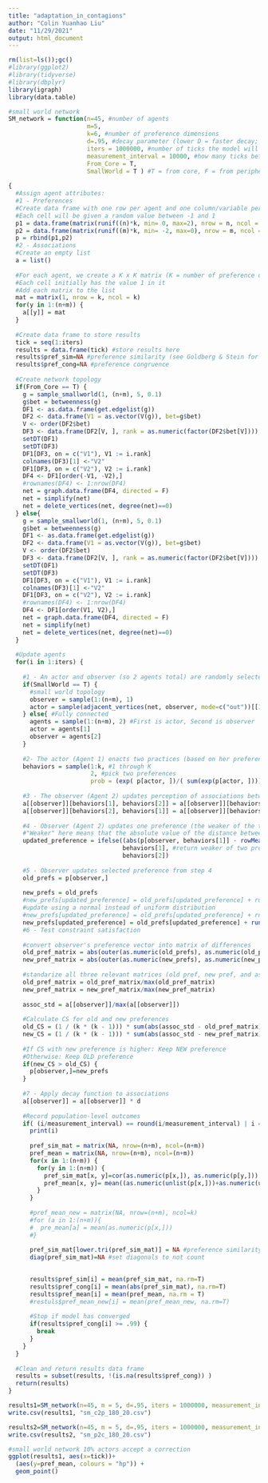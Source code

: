 ---
title: "adaptation_in_contagions"
author: "Colin Yuanhao Liu"
date: "11/29/2021"
output: html_document
---

```{r message=FALSE, warning=FALSE}
rm(list=ls());gc()
#library(ggplot2)
#library(tidyverse)
#library(dbplyr)
library(igraph)
library(data.table)
```


```{r message=FALSE, warning=FALSE}
#small world network
SM_network = function(n=45, #number of agents
                      m=5,
                      k=6, #number of preference dimensions
                      d=.95, #decay parameter (lower D = faster decay; vary in range 0-1)
                      iters = 1000000, #number of ticks the model will run for
                      measurement_interval = 10000, #how many ticks between population measurements
                      From_Core = T,
                      SmallWorld = T ) #T = from core, F = from periphery
  
{
  #Assign agent attributes:
  #1 - Preferences
  #Create data frame with one row per agent and one column/variable per preference
  #Each cell will be given a random value between -1 and 1  
  p1 = data.frame(matrix(runif((n)*k, min= 0, max=2), nrow = n, ncol = k))
  p2 = data.frame(matrix(runif((m)*k, min= -2, max=0), nrow = m, ncol = k))
  p = rbind(p1,p2)
  #2 - Associations
  #Create an empty list
  a = list()
  
  #For each agent, we create a K x K matrix (K = number of preference dimensions) 
  #Each cell initially has the value 1 in it
  #Add each matrix to the list 
  mat = matrix(1, nrow = k, ncol = k)
  for(y in 1:(n+m)) {
    a[[y]] = mat
  }
  
  #Create data frame to store results
  tick = seq(1:iters)
  results = data.frame(tick) #store results here
  results$pref_sim=NA #preference similarity (see Goldberg & Stein for explanations of measures)
  results$pref_cong=NA #preference congruence 
  
  #Create network topology
  if(From_Core == T) {
    g = sample_smallworld(1, (n+m), 5, 0.1)
    g$bet = betweenness(g)
    DF1 <- as.data.frame(get.edgelist(g))
    DF2 <- data.frame(V1 = as.vector(V(g)), bet=g$bet)
    V <- order(DF2$bet)
    DF3 <- data.frame(DF2[V, ], rank = as.numeric(factor(DF2$bet[V])))
    setDT(DF1)
    setDT(DF3)
    DF1[DF3, on = c("V1"), V1 := i.rank]
    colnames(DF3)[1] <-"V2"
    DF1[DF3, on = c("V2"), V2 := i.rank]
    DF4 <- DF1[order(-V1, -V2),]
    #rownames(DF4) <- 1:nrow(DF4)
    net = graph.data.frame(DF4, directed = F)
    net = simplify(net)
    net = delete_vertices(net, degree(net)==0)
  } else{
    g = sample_smallworld(1, (n+m), 5, 0.1)
    g$bet = betweenness(g)
    DF1 <- as.data.frame(get.edgelist(g))
    DF2 <- data.frame(V1 = as.vector(V(g)), bet=g$bet)
    V <- order(DF2$bet)
    DF3 <- data.frame(DF2[V, ], rank = as.numeric(factor(DF2$bet[V])))
    setDT(DF1)
    setDT(DF3)
    DF1[DF3, on = c("V1"), V1 := i.rank]
    colnames(DF3)[1] <-"V2"
    DF1[DF3, on = c("V2"), V2 := i.rank]
    #rownames(DF4) <- 1:nrow(DF4)
    DF4 <- DF1[order(V1, V2),]
    net = graph.data.frame(DF4, directed = F)
    net = simplify(net)
    net = delete_vertices(net, degree(net)==0)
  }
  
  #Update agents
  for(i in 1:iters) {
    
    #1 - An actor and observer (so 2 agents total) are randomly selected to interact
    if(SmallWorld == T) {
      #small world topology 
      observer = sample(1:(n+m), 1) 
      actor = sample(adjacent_vertices(net, observer, mode=c("out"))[[1]], 1)
    } else{ #Fully connected
      agents = sample(1:(n+m), 2) #First is actor, Second is observer 
      actor = agents[1]
      observer = agents[2]
    }
    
    #2- The actor (Agent 1) enacts two practices (based on her preferences)
    behaviors = sample(1:k, #1 through K 
                       2, #pick two preferences
                       prob = (exp( p[actor, ])/( sum(exp(p[actor, ])))))
    
    #3 - The observer (Agent 2) updates perception of associations between these practices
    a[[observer]][behaviors[1], behaviors[2]] = a[[observer]][behaviors[1], behaviors[2]] + 1
    a[[observer]][behaviors[2], behaviors[1]] = a[[observer]][behaviors[2], behaviors[1]] + 1 
    
    #4 - Observer (Agent 2) updates one preference (the weaker of the two)
    #"Weaker" here means that the absolute value of the distance between observer's preference and the mean preference is lower
    updated_preference = ifelse((abs(p[observer, behaviors[1]] - rowMeans(p[observer,]))) < (abs(p[observer, behaviors[2]] - rowMeans(p[observer,]))), 
                                behaviors[1], #return weaker of two preferenceds
                                behaviors[2])
    
    #5 - Observer updates selected preference from step 4 
    old_prefs = p[observer,]
    
    new_prefs = old_prefs
    #new_prefs[updated_preference] = old_prefs[updated_preference] + runif(1, min = -1, max = 1)
    #update using a normal instead of uniform distribution
    #new_prefs[updated_preference] = old_prefs[updated_preference] + rnorm(1, mean = 0, sd = 1)
    new_prefs[updated_preference] = old_prefs[updated_preference] + runif(1, min = -2, max = 2)
    #6 - Test constraint satisfaction
    
    #convert observer's preference vector into matrix of differences
    old_pref_matrix = abs(outer(as.numeric(old_prefs), as.numeric(old_prefs), FUN="-"))
    new_pref_matrix = abs(outer(as.numeric(new_prefs), as.numeric(new_prefs), FUN="-"))
    
    #standarize all three relevant matrices (old pref, new pref, and associations) by maximum values
    old_pref_matrix = old_pref_matrix/max(old_pref_matrix)
    new_pref_matrix = new_pref_matrix/max(new_pref_matrix)
    
    assoc_std = a[[observer]]/max(a[[observer]])
    
    #Calculate CS for old and new preferences
    old_CS = (1 / (k * (k - 1))) * sum(abs(assoc_std - old_pref_matrix))
    new_CS = (1 / (k * (k - 1))) * sum(abs(assoc_std - new_pref_matrix)) 
    
    #If CS with new preference is higher: Keep NEW preference
    #Otherwise: Keep OLD preference
    if(new_CS > old_CS) {
      p[observer,]=new_prefs
    }
    
    #7 - Apply decay function to associations
    a[[observer]] = a[[observer]] * d
    
    #Record population-level outcomes
    if( (i/measurement_interval) == round(i/measurement_interval) | i == 1) {
      print(i)
      
      pref_sim_mat = matrix(NA, nrow=(n+m), ncol=(n+m))
      pref_mean = matrix(NA, nrow=(n+m), ncol=(n+m))
      for(x in 1:(n+m)) {
        for(y in 1:(n+m)) {
          pref_sim_mat[x, y]=cor(as.numeric(p[x,]), as.numeric(p[y,]))
          pref_mean[x, y]= mean((as.numeric(unlist(p[x,]))+as.numeric(unlist(p[y,])))/2)
        }
      }
      
      #pref_mean_new = matrix(NA, nrow=(n+m), ncol=k)
      #for (a in 1:(n+m)){
      #  pre_mean[a] = mean(as.numeric(p[x,]))
      #}
      
      pref_sim_mat[lower.tri(pref_sim_mat)] = NA #preference similarity only measured for unique pairs
      diag(pref_sim_mat)=NA #set diagonals to not count

      
      results$pref_sim[i] = mean(pref_sim_mat, na.rm=T)
      results$pref_cong[i] = mean(abs(pref_sim_mat), na.rm=T)  
      results$pref_mean[i] = mean(pref_mean, na.rm = T)
      #restuls$pref_mean_new[i] = mean(pref_mean_new, na.rm=T)
      
      #Stop if model has converged
      if(results$pref_cong[i] >= .99) {
        break
      }
    }
  }
  
  #Clean and return results data frame
  results = subset(results, !(is.na(results$pref_cong)) )
  return(results)
}

```


```{r}
results1=SM_network(n=45, m = 5, d=.95, iters = 1000000, measurement_interval = 10000, From_Core = T, SmallWorld = T)
write.csv(results1, "sm_c2p_180_20.csv")

results2=SM_network(n=45, m = 5, d=.95, iters = 1000000, measurement_interval = 10000, From_Core = F, SmallWorld = T)
write.csv(results2, "sm_p2c_180_20.csv")
```


```{r message=FALSE, warning=FALSE}
#small world network 10% actors accept a correction 
ggplot(results1, aes(x=tick))+ 
  (aes(y=pref_mean, colours = "hp")) +
  geom_point()
```
